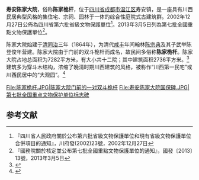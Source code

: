 {{msg:四川省文物保護單位
|名稱 = 陳家桅杆
|編號 = 49
|圖片 = 
|級別 = S6
|分類 = 
|時代 = [[清代|清代]]
|地点 = [[四川省|四川省]][[成都市|成都市]][[溫江縣|溫江縣]][[壽安鄉|壽安鄉]]
|坐標 =
|登錄 = 2002年12月27日
}}
{{msg:四川省文物保護單位
|名稱 = 壽安陳家大院
|編號 = 1345
|圖片 = 
|級別 = 107
|分類 = 
|時代 = [[清代|清代]]
|地点 = 四川省成都市溫江區
|坐標 = {{coord|30|49|27|N|103|44|25|E|type:landmark}}
|登錄 = 2013年3月5日
}}

'''寿安陈家大院'''，俗称'''陈家桅杆'''，位于[[四川省|四川省]][[成都市|成都市]][[温江区|温江区]]寿安镇，是一座具有川西民居典型风格的集住宅、宗祠、园林于一体的综合性庭院式古建筑群。2002年12月27日公佈為四川省第六批省級文物保護單位<ref>『四川省人民政府關於公布第六批省級文物保護單位和現有省級文物保護單位合併項目的通知』，川府發(2002)23號，2002年12月27日</ref>。2013年3月5日列為第七批全國重點文物保護單位<ref>『國務院關於核定並公布第七批全國重點文物保護單位的通知』，國發〔2013〕13號，2013年3月5日</ref>。

陈家大院始建于[[清朝|清]][[同治|同治]]三年（1864年），为清代[[咸丰|咸丰]]年间翰林[[陈宗典|陈宗典]]及其子武举陈登俊年营建。陈家大院由于门前的双斗桅杆而成名，故民间多俗称'''陈家桅杆'''。陈家大院占地总面积为7282平方米，有大小共十二院；其中建筑面积2736平方米。<ref>{{Cite web|url=http://cd.qq.com/a/20130912/010353_all.htm|title=历史遗迹 陈家桅杆}}{{Dead link}}</ref>建筑多为穿斗木结构，浓缩了晚清时期川西建筑的风格，被称作“川西第一民宅”或川西民居中的“大观园”。<ref>{{Cite web |title= 陈家桅杆：川西平原昔日的“大观园” |url= http://news.huaxi100.com/show-104-281355-1.html |access-date= 2014-03-19 |archive-date= 2016-03-04 |archive-url= https://web.archive.org/web/20160304075807/http://news.huaxi100.com/show-104-281355-1.html |dead-url= no }}</ref>

<gallery>
File:陈家桅杆.JPG|陈家大院门前的一对双斗桅杆
File:寿安陈家大院国保碑.JPG|第七批全国重点文物保护单位标志碑
</gallery>

==参考文献==
{{reflist}}
{{四川全国重点文物保护单位}}